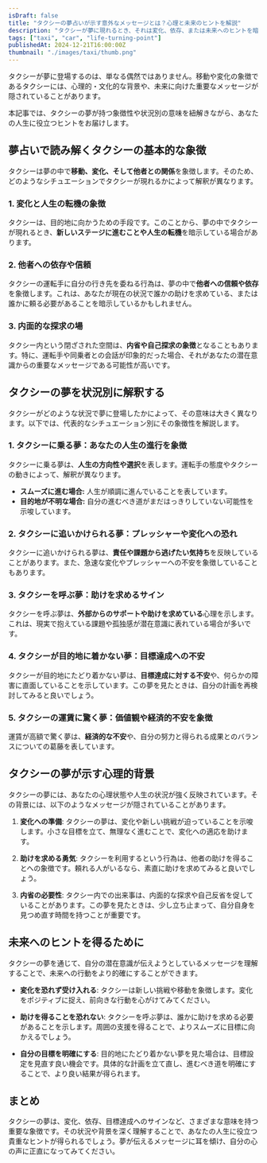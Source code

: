 ```yaml
---
isDraft: false
title: "タクシーの夢占いが示す意外なメッセージとは？心理と未来のヒントを解説"
description: "タクシーが夢に現れるとき、それは変化、依存、または未来へのヒントを暗示している可能性があります。本記事では、夢占いの視点からタクシーの象徴性とその深い意味を解説します。"
tags: ["taxi", "car", "life-turning-point"]
publishedAt: 2024-12-21T16:00:00Z
thumbnail: "./images/taxi/thumb.png"
---
```


タクシーが夢に登場するのは、単なる偶然ではありません。移動や変化の象徴であるタクシーには、心理的・文化的な背景や、未来に向けた重要なメッセージが隠されていることがあります。

本記事では、タクシーの夢が持つ象徴性や状況別の意味を紐解きながら、あなたの人生に役立つヒントをお届けします。

<TableOfContents />

<AdUnit />

## 夢占いで読み解くタクシーの基本的な象徴

タクシーは夢の中で<strong>移動、変化、そして他者との関係</strong>を象徴します。そのため、どのようなシチュエーションでタクシーが現れるかによって解釈が異なります。

### 1. 変化と人生の転機の象徴

タクシーは、目的地に向かうための手段です。このことから、夢の中でタクシーが現れるとき、<strong>新しいステージに進むことや人生の転機</strong>を暗示している場合があります。

### 2. 他者への依存や信頼

タクシーの運転手に自分の行き先を委ねる行為は、夢の中で<strong>他者への信頼や依存</strong>を象徴します。これは、あなたが現在の状況で誰かの助けを求めている、または誰かに頼る必要があることを暗示しているかもしれません。

### 3. 内面的な探求の場

タクシー内という閉ざされた空間は、<strong>内省や自己探求の象徴</strong>となることもあります。特に、運転手や同乗者との会話が印象的だった場合、それがあなたの潜在意識からの重要なメッセージである可能性が高いです。

<AdUnit />

## タクシーの夢を状況別に解釈する

タクシーがどのような状況で夢に登場したかによって、その意味は大きく異なります。以下では、代表的なシチュエーション別にその象徴性を解説します。

### 1. タクシーに乗る夢：あなたの人生の進行を象徴

タクシーに乗る夢は、<strong>人生の方向性や選択</strong>を表します。運転手の態度やタクシーの動きによって、解釈が異なります。

- <strong>スムーズに進む場合:</strong> 人生が順調に進んでいることを表しています。
- <strong>目的地が不明な場合:</strong> 自分の進むべき道がまだはっきりしていない可能性を示唆しています。

### 2. タクシーに追いかけられる夢：プレッシャーや変化への恐れ

タクシーに追いかけられる夢は、<strong>責任や課題から逃げたい気持ち</strong>を反映していることがあります。また、急速な変化やプレッシャーへの不安を象徴していることもあります。

### 3. タクシーを呼ぶ夢：助けを求めるサイン

タクシーを呼ぶ夢は、<strong>外部からのサポートや助けを求めている</strong>心理を示します。これは、現実で抱えている課題や孤独感が潜在意識に表れている場合が多いです。

### 4. タクシーが目的地に着かない夢：目標達成への不安

タクシーが目的地にたどり着かない夢は、<strong>目標達成に対する不安</strong>や、何らかの障害に直面していることを示しています。この夢を見たときは、自分の計画を再検討してみると良いでしょう。

### 5. タクシーの運賃に驚く夢：価値観や経済的不安を象徴

運賃が高額で驚く夢は、<strong>経済的な不安</strong>や、自分の努力と得られる成果とのバランスについての葛藤を表しています。

<AdUnit />

## タクシーの夢が示す心理的背景

タクシーの夢には、あなたの心理状態や人生の状況が強く反映されています。その背景には、以下のようなメッセージが隠されていることがあります。

1. <strong>変化への準備</strong>:
   タクシーの夢は、変化や新しい挑戦が迫っていることを示唆します。小さな目標を立て、無理なく進むことで、変化への適応を助けます。

2. <strong>助けを求める勇気</strong>:
   タクシーを利用するという行為は、他者の助けを得ることへの象徴です。頼れる人がいるなら、素直に助けを求めてみると良いでしょう。

3. <strong>内省の必要性</strong>:
   タクシー内での出来事は、内面的な探求や自己反省を促していることがあります。この夢を見たときは、少し立ち止まって、自分自身を見つめ直す時間を持つことが重要です。

<AdUnit />

## 未来へのヒントを得るために

タクシーの夢を通じて、自分の潜在意識が伝えようとしているメッセージを理解することで、未来への行動をより的確にすることができます。

- <strong>変化を恐れず受け入れる</strong>:
  タクシーは新しい挑戦や移動を象徴します。変化をポジティブに捉え、前向きな行動を心がけてみてください。

- <strong>助けを得ることを恐れない</strong>:
  タクシーを呼ぶ夢は、誰かに助けを求める必要があることを示します。周囲の支援を得ることで、よりスムーズに目標に向かえるでしょう。

- <strong>自分の目標を明確にする</strong>:
  目的地にたどり着かない夢を見た場合は、目標設定を見直す良い機会です。具体的な計画を立て直し、進むべき道を明確にすることで、より良い結果が得られます。

<AdUnit />

## まとめ

タクシーの夢は、変化、依存、目標達成へのサインなど、さまざまな意味を持つ重要な象徴です。その状況や背景を深く理解することで、あなたの人生に役立つ貴重なヒントが得られるでしょう。夢が伝えるメッセージに耳を傾け、自分の心の声に正直になってみてください。
